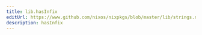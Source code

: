 ```yaml
---
title: lib.hasInfix
editUrl: https://www.github.com/nixos/nixpkgs/blob/master/lib/strings.nix#L319C14
description: hasInfix
---
```




<LinkCard
    title="Contribute Now!"
    description="API Documentation is done in our source code"
    href="https://www.github.com/nixos/nixpkgs/blob/master/lib/strings.nix#L319C14"
/>

